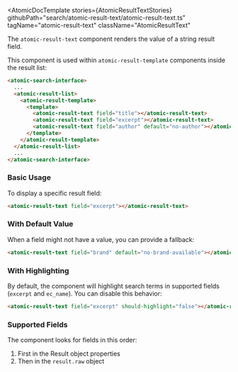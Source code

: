 

<Meta of={AtomicResultTextStories} />

<AtomicDocTemplate
  stories={AtomicResultTextStories}
  githubPath="search/atomic-result-text/atomic-result-text.ts"
  tagName="atomic-result-text"
  className="AtomicResultText"
>

The `atomic-result-text` component renders the value of a string result field.

This component is used within `atomic-result-template` components inside the result list:

```html
<atomic-search-interface>
  ...
  <atomic-result-list>
    <atomic-result-template>
      <template>
        <atomic-result-text field="title"></atomic-result-text>
        <atomic-result-text field="excerpt"></atomic-result-text>
        <atomic-result-text field="author" default="no-author"></atomic-result-text>
      </template>
    </atomic-result-template>
  </atomic-result-list>
  ...
</atomic-search-interface>
```

### Basic Usage

To display a specific result field:

```html
<atomic-result-text field="excerpt"></atomic-result-text>
```

### With Default Value

When a field might not have a value, you can provide a fallback:

```html
<atomic-result-text field="brand" default="no-brand-available"></atomic-result-text>
```

### With Highlighting

By default, the component will highlight search terms in supported fields (`excerpt` and `ec_name`). You can disable this behavior:

```html
<atomic-result-text field="excerpt" should-highlight="false"></atomic-result-text>
```

### Supported Fields

The component looks for fields in this order:
1. First in the Result object properties
2. Then in the `result.raw` object

</AtomicDocTemplate>
